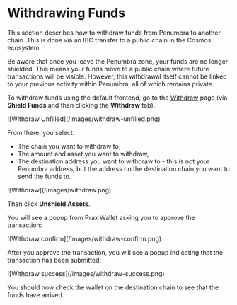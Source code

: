 
# Withdrawing Funds

This section describes how to withdraw funds from Penumbra to another chain. This is done via an IBC transfer to a public chain in the Cosmos ecosystem.

<Callout type="warning" emoji="⚠️">
Be aware that once you leave the Penumbra zone, your funds are no longer shielded. This means your funds move to a public chain where future transactions will be visible. However, this withdrawal itself cannot be linked to your previous activity within Penumbra, all of which remains private.
</Callout>

To withdraw funds using the default frontend, go to the [Withdraw](https://app.penumbra.zone/#/withdraw) page (via **Shield Funds** and then clicking the **Withdraw** tab).

<div className="flex justify-center">
  ![Withdraw Unfilled](/images/withdraw-unfilled.png)
</div>


From there, you select:

* The chain you want to withdraw to,
* The amount and asset you want to withdraw,
* The destination address you want to withdraw to - this is not your Penumbra address, but the address on the destination chain you want to send the funds to.

<div className="flex justify-center">
  ![Withdraw](/images/withdraw.png)
</div>

Then click **Unshield Assets**.

You will see a popup from Prax Wallet asking you to approve the transaction:

<div className="flex justify-center">
  ![Withdraw confirm](/images/withdraw-confirm.png)
</div>

After you approve the transaction, you will see a popup indicating that the transaction has been submitted:

<div className="flex justify-center">
  ![Withdraw success](/images/withdraw-success.png)
</div>

You should now check the wallet on the destination chain to see that the funds have arrived.
